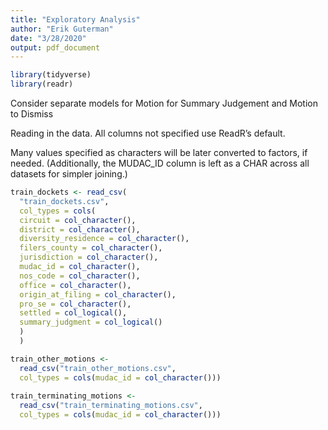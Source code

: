 ```yaml
---
title: "Exploratory Analysis"
author: "Erik Guterman"
date: "3/28/2020"
output: pdf_document
---
```


```r
library(tidyverse)
library(readr)
```


Consider separate models for Motion for Summary Judgement and Motion to Dismiss

Reading in the data. All columns not specified use ReadR's default. 

Many values specified as characters will be later converted to factors, if needed. (Additionally, the MUDAC_ID column is left as a CHAR across all datasets for simpler joining.)


```r
train_dockets <- read_csv(
  "train_dockets.csv",
  col_types = cols(
  circuit = col_character(),
  district = col_character(),
  diversity_residence = col_character(),
  filers_county = col_character(),
  jurisdiction = col_character(),
  mudac_id = col_character(),
  nos_code = col_character(),
  office = col_character(),
  origin_at_filing = col_character(),
  pro_se = col_character(),
  settled = col_logical(),
  summary_judgment = col_logical()
  )
  )

train_other_motions <-
  read_csv("train_other_motions.csv",
  col_types = cols(mudac_id = col_character()))
  
train_terminating_motions <-
  read_csv("train_terminating_motions.csv",
  col_types = cols(mudac_id = col_character()))
  
```